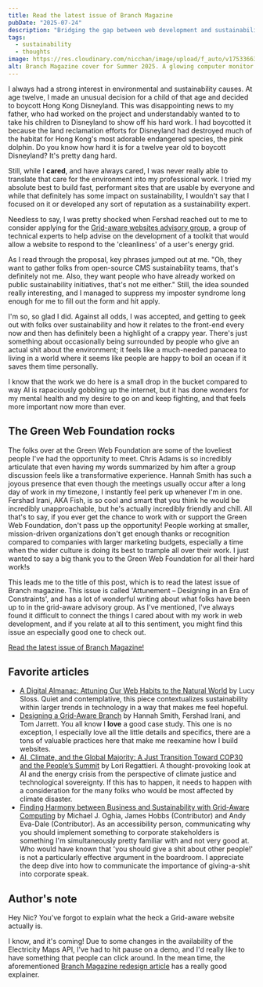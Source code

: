 ---
title: Read the latest issue of Branch Magazine
pubDate: "2025-07-24"
description: "Bridging the gap between web development and sustainability."
tags:
  - sustainability
  - thoughts
image: https://res.cloudinary.com/nicchan/image/upload/f_auto/v1753366393/branch.jpg
alt: Branch Magazine cover for Summer 2025. A glowing computer monitor with a golden planet floats in mid-air against a bright blue sky, suspended by thick green vines that wrap around the entire monitor.
---

I always had a strong interest in environmental and sustainability causes. At age twelve, I made an unusual decision for a child of that age and decided to boycott Hong Kong Disneyland. This was disappointing news to my father, who had worked on the project and understandably wanted to to take his children to Disneyland to show off his hard work. I had boycotted it because the land reclamation efforts for Disneyland had destroyed much of the habitat for Hong Kong's most adorable endangered species, the pink dolphin. Do you know how hard it is for a twelve year old to boycott Disneyland? It's pretty dang hard.

Still, while I **cared**, and have always cared, I was never really able to translate that care for the environment into my professional work. I tried my absolute best to build fast, performant sites that are usable by everyone and while that definitely has some impact on sustainability, I wouldn't say that I focused on it or developed any sort of reputation as a sustainability expert.

Needless to say, I was pretty shocked when Fershad reached out to me to consider applying for the [Grid-aware websites advisory group](https://www.thegreenwebfoundation.org/news/introducing-our-grid-aware-websites-project/), a group of technical experts to help advise on the development of a toolkit that would allow a website to respond to the 'cleanliness' of a user's energy grid.

As I read through the proposal, key phrases jumped out at me. "Oh, they want to gather folks from open-source CMS sustainability teams, that's definitely not me. Also, they want people who have already worked on public sustainability initiatives, that's not me either." Still, the idea sounded really interesting, and I managed to suppress my imposter syndrome long enough for me to fill out the form and hit apply.

I'm so, so glad I did. Against all odds, I was accepted, and getting to geek out with folks over sustainability and how it relates to the front-end every now and then has definitely been a highlight of a crappy year. There's just something about occasionally being surrounded by people who give an actual shit about the environment; it feels like a much-needed panacea to living in a world where it seems like people are happy to boil an ocean if it saves them time personally.

I know that the work we do here is a small drop in the bucket compared to way AI is rapaciously gobbling up the internet, but it has done wonders for my mental health and my desire to go on and keep fighting, and that feels more important now more than ever.

## The Green Web Foundation rocks

The folks over at the Green Web Foundation are some of the loveliest people I've had the opportunity to meet. Chris Adams is so incredibly articulate that even having my words summarized by him after a group discussion feels like a transformative experience. Hannah Smith has such a joyous presence that even though the meetings usually occur after a long day of work in my timezone, I instantly feel perk up whenever I'm in one. Fershad Irani, AKA Fish, is so cool and smart that you think he would be incredibly unapproachable, but he's actually incredibly friendly and chill. All that's to say, if you ever get the chance to work with or support the Green Web Foundation, don't pass up the opportunity! People working at smaller, mission-driven organizations don't get enough thanks or recognition compared to companies with larger marketing budgets, especially a time when the wider culture is doing its best to trample all over their work. I just wanted to say a big thank you to the Green Web Foundation for all their hard work!s

This leads me to the title of this post, which is to read the latest issue of Branch magazine. This issue is called 'Attunement – Designing in an Era of Constraints', and has a lot of wonderful writing about what folks have been up to in the grid-aware advisory group. As I've mentioned, I've always found it difficult to connect the things I cared about with my work in web development, and if you relate at all to this sentiment, you might find this issue an especially good one to check out.

<a class="button--ui" href="/services">
	<span class="button--ui__content">
		Read the latest issue of Branch Magazine!
	</span>
</a>

## Favorite articles

- [A Digital Almanac: Attuning Our Web Habits to the Natural World](https://branch.climateaction.tech/issues/issue-9/a-digital-almanac-attuning-our-web-habits-to-the-natural-world/) by Lucy Sloss. Quiet and contemplative, this piece contextualizes sustainability within larger trends in technology in a way that makes me feel hopeful.
- [Designing a Grid-Aware Branch](https://branch.climateaction.tech/issues/issue-9/designing-a-grid-aware-branch/) by Hannah Smith, Fershad Irani, and Tom Jarrett. You all know I **love** a good case study. This one is no exception, I especially love all the little details and specifics, there are a tons of valuable practices here that make me reexamine how I build websites.
- [AI, Climate, and the Global Majority: A Just Transition Toward COP30 and the People’s Summit](https://branch.climateaction.tech/issues/issue-9/ai-climate-and-the-global-majority-a-just-transition-towards-cop30-and-the-peoples-summit/) by Lori Regattieri. A thought-provoking look at AI and the energy crisis from the perspective of climate justice and technological sovereignty. If this has to happen, it needs to happen with a consideration for the many folks who would be most affected by climate disaster.
- [Finding Harmony between Business and Sustainability with Grid-Aware Computing](https://branch.climateaction.tech/issues/issue-9/finding-harmony-between-business-and-sustainability-with-grid-aware-computing/) by Michael J. Oghia, James Hobbs (Contributor) and Andy Eva-Dale (Contributor). As an accessibility person, communicating why you should implement something to corporate stakeholders is something I'm simultaneously pretty familiar with and not very good at. Who would have known that 'you should give a shit about other people!' is not a particularly effective argument in the boardroom. I appreciate the deep dive into how to communicate the importance of giving-a-shit into corporate speak.

## Author's note

Hey Nic? You've forgot to explain what the heck a Grid-aware website actually is.

I know, and it's coming! Due to some changes in the availability of the Electricity Maps API, I've had to hit pause on a demo, and I'd really like to have something that people can click around. In the mean time, the aforementioned [Branch Magazine redesign article](branch.climateaction.tech/issues/issue-9/designing-a-grid-aware-branch/) has a really good explainer.
